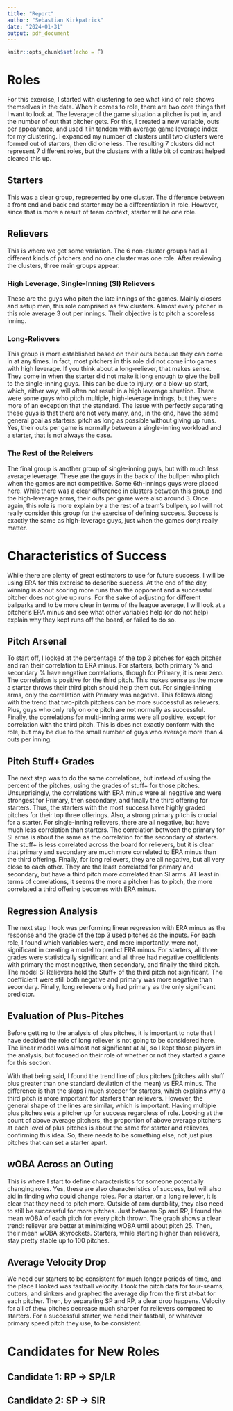 ```yaml
---
title: "Report"
author: "Sebastian Kirkpatrick"
date: "2024-01-31"
output: pdf_document
---
```


```r
knitr::opts_chunk$set(echo = F)
```

# Roles

For this exercise, I started with clustering to see what kind of role shows themselves in the data. When it comes to role, there are two core things that I want to look at. The leverage of the game situation a pitcher is put in, and the number of out that pitcher gets. For this, I created a new variable, outs per appearance, and used it in tandem with average game leverage index for my clustering. I expanded my number of clusters until two clusters were formed out of starters, then did one less. The resulting 7 clusters did not represent 7 different roles, but the clusters with a little bit of contrast helped cleared this up.

## Starters

This was a clear group, represented by one cluster. The difference between a front end and back end starter may be a differentiation in role. However, since that is more a result of team context, starter will be one role.

## Relievers

This is where we get some variation. The 6 non-cluster groups had all different kinds of pitchers and no one cluster was one role. After reviewing the clusters, three main groups appear.

### High Leverage, Single-Inning (SI) Relievers

These are the guys who pitch the late innings of the games. Mainly closers and setup men, this role comprised as few clusters. Almost every pitcher in this role average 3 out per innings. Their objective is to pitch a scoreless inning. 

### Long-Relievers

This group is more established based on their outs because they can come in at any times. In fact, most pitchers in this role did not come into games with high leverage. If you think about a long-reliever, that makes sense. They come in when the starter did not make it long enough to give the ball to the single-inning guys. This can be due to injury, or a blow-up start, which, either way, will often not result in a high leverage situation. There were some guys who pitch multiple, high-leverage innings, but they were more of an exception that the standard. The issue with perfectly separating these guys is that there are not very many, and, in the end, have the same general goal as starters: pitch as long as possible without giving up runs. Yes, their outs per game is normally between a single-inning workload and a starter, that is not always the case.

### The Rest of the Releivers

The final group is another group of single-inning guys, but with much less average leverage. These are the guys in the back of the bullpen who pitch when the games are not competitive. Some 6th-innings guys were placed here. While there was a clear difference in clusters between this group and the high-leverage arms, their outs per game were also around 3. Once again, this role is more explain by a the rest of a team's bullpen, so I will not really consider this group for the exercise of defining success. Success is exactly the same as high-leverage guys, just when the games don;t really matter.

# Characteristics of Success

While there are plenty of great estimators to use for future success, I will be using ERA for this exercise to describe success. At the end of the day, winning is about scoring more runs than the opponent and a successful pitcher does not give up runs. For the sake of adjusting for different ballparks and to be more clear in terms of the league average, I will look at a pitcher's ERA minus and see what other variables help (or do not help) explain why they kept runs off the board, or failed to do so.

## Pitch Arsenal

To start off, I looked at the percentage of the top 3 pitches for each pitcher and ran their correlation to ERA minus. For starters, both primary % and secondary % have negative correlations, though for Primary, it is near zero. The correlation is positive for the third pitch. This makes sense as the more a starter throws their third pitch should help them out. For single-inning arms, only the correlation with Primary was negative. This follows along with the trend that two-pitch pitchers can be more successful as relievers. Plus, guys who only rely on one pitch are not normally as successful. Finally, the correlations for multi-inning arms were all positive, except for correlation with the third pitch. This is does not exactly conform with the role, but may be due to the small number of guys who average more than 4 outs per inning.

## Pitch Stuff+ Grades

The next step was to do the same correlations, but instead of using the percent of the pitches, using the grades of stuff+ for those pitches. Unsurprisingly, the correlations with ERA minus were all negative and were strongest for Primary, then secondary, and finally the third offering for starters. Thus, the starters with the most success have highly graded pitches for their top three offerings. Also, a strong primary pitch is crucial for a starter. For single-inning relievers, there are all negative, but have much less correlation than starters. The correlation between the primary for SI arms is about the same as the correlation for the secondary of starters. The stuff+ is less correlated across the board for relievers, but it is clear that primary and secondary are much more correlated to ERA minus than the third offering. Finally, for long relievers, they are all negative, but all very close to each other. They are the least correlated for primary and secondary, but have a third pitch more correlated than SI arms. AT least in terms of correlations, it seems the more a pitcher has to pitch, the more correlated a third offering becomes with ERA minus. 

## Regression Analysis

The next step I took was performing linear regression with ERA minus as the response and the grade of the top 3 used pitches as the inputs. For each role, I found which variables were, and more importantly, were not, significant in creating a model to predict ERA minus. For starters, all three grades were statistically significant and all three had negative coefficients with primary the most negative, then secondary, and finally the third pitch. The model SI Relievers held the Stuff+ of the third pitch not significant. The coefficient were still both negative and primary was more negative than secondary. Finally, long relievers only had primary as the only significant predictor. 

## Evaluation of Plus-Pitches

Before getting to the analysis of plus pitches, it is important to note that I have decided the role of long reliever is not going to be considered here. The linear model was almost not significant at all, so I kept those players in the analysis, but focused on their role of whether or not they started a game for this section. 

With that being said, I found the trend line of plus pitches (pitches with stuff plus greater than one standard deviation of the mean) vs ERA minus. The difference is that the slops i much steeper for starters, which explains why a third pitch is more important for starters than relievers. However, the general shape of the lines are similar, which is important. Having multiple plus pitches sets a pitcher up for success regardless of role. Looking at the count of above average pitchers, the proportion of above average pitchers at each level of plus pitches is about the same for starter and relievers, confirming this idea. So, there needs to be something else, not just plus pitches that can set a starter apart.

## wOBA Across an Outing

This is where I start to define characteristics for someone potentially changing roles. Yes, these are also characteristics of success, but will also aid in finding who could change roles. For a starter, or a long reliever, it is clear that they need to pitch more. Outside of arm durability, they also need to still be successful for more pitches. Just between Sp and RP, I found the mean wOBA of each pitch for every pitch thrown. The graph shows a clear trend: reliever are better at minimizing wOBA until about pitch 25. Then, their mean wOBA skyrockets. Starters, while starting higher than relievers, stay pretty stable up to 100 pitches. 

## Average Velocity Drop

We need our starters to be consistent for much longer periods of time, and the place I looked was fastball velocity. I took the pitch data for four-seams, cutters, and sinkers and graphed the average dip from the first at-bat for each pitcher. Then, by separating SP and RP, a clear drop happens. Velocity for all of thew pitches decrease much sharper for relievers compared to starters. For a successful starter, we need their fastball, or whatever primary speed pitch they use, to be consistent.

# Candidates for New Roles



## Candidate 1: RP -> SP/LR



## Candidate 2: SP -> SIR


